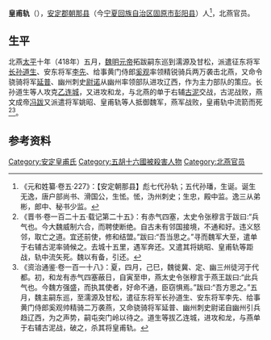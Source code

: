 '''皇甫轨'''（{{bd|？||418年||catIdx=H}}），[[安定郡|安定郡]][[朝那县_(秦国)|朝那县]]（今[[宁夏回族自治区|宁夏回族自治区]][[固原市|固原市]][[彭阳县|彭阳县]]）人<ref>《元和姓纂·卷五·227》：【安定朝那县】彪七代孙轨；五代孙璠，生诞。诞生无逸，唐户部尚书、滑国公，生恡。恡，沩州刺史；生忠，殿中监。逸三从弟彬，郎中、秘书少监。</ref>，北燕官员。 

==生平==
北燕[[太平_(北燕)|太平]]十年（418年）五月，[[魏明元帝|魏明元帝]]拓跋嗣东巡到濡源及甘松，派遣征东将军[[长孙道生|长孙道生]]、安东将军[[李先|李先]]、给事黄门侍郎[[奚观|奚观]]率领精锐骑兵两万袭击北燕，又命令骁骑将军[[延普|延普]]、幽州刺史[[尉诺|尉诺]]从幽州率领部队进攻辽西，作为主力部队的策应。长孙道生等人攻克[[乙连城|乙连城]]，又进攻和龙，与北燕的单于右辅[[古泥|古泥]]交战，古泥战败，燕文成帝[[冯跋|冯跋]]又派遣将军姚昭、皇甫轨等人抵御魏军，燕军战败，皇甫轨中流箭而死<ref>《晋书·卷一百二十五·载记第二十五》：有赤气四塞，太史令张穆言于跋曰:“兵气也。今大魏威制六合，而聘使断绝。自古未有邻国接境，不通和好。违义怒邻，取亡之道。宜还前使，修和结盟。”跋曰:“吾当思之。”寻而魏军大至，遣单于右辅古泥率骑候之。去城十五里，遇军奔还。又遣其将姚昭、皇甫轨等距战，轨中流矢死。魏以有备，引还。</ref><ref>《资治通鉴·卷一百一十八》：夏，四月，己巳，魏徙冀、定、幽三州徒河于代都。初，和龙有赤气四塞蔽日，自寅至申，燕太史令张穆言于燕王跋曰:“此兵气也。今魏方强盛，而执其使者，好命不通，臣窃惧焉。”跋曰:“吾方思之。”五月，魏主嗣东巡，至濡源及甘松，遣征东将军长孙道生、安东将军李先、给事黄门侍郎奚观帅精骑二万袭燕，又命骁骑将军延普、幽州刺史尉诺自幽州引兵趋辽西，为之声势，嗣屯突门岭以待之。道生等拔乙连城，进攻和龙，与燕单于右辅古泥战，破之，杀其将皇甫轨。</ref>。

== 参考资料 ==
{{reflist}}

[[Category:安定皇甫氏|Category:安定皇甫氏]]
[[Category:五胡十六國被殺害人物|Category:五胡十六國被殺害人物]]
[[Category:北燕官员|Category:北燕官员]]